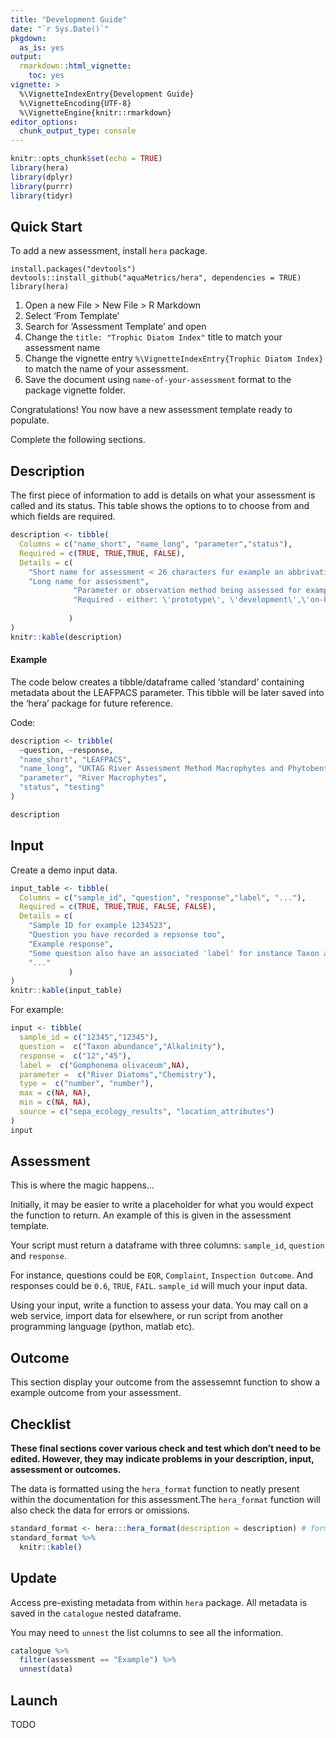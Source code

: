 ```yaml
---
title: "Development Guide"
date: "`r Sys.Date()`"
pkgdown:
  as_is: yes
output: 
  rmarkdown::html_vignette:
    toc: yes
vignette: >
  %\VignetteIndexEntry{Development Guide}
  %\VignetteEncoding{UTF-8}  
  %\VignetteEngine{knitr::rmarkdown}
editor_options: 
  chunk_output_type: console
---
```


```r
knitr::opts_chunk$set(echo = TRUE)
library(hera)
library(dplyr)
library(purrr)
library(tidyr)
```

## Quick Start

To add a new assessment, install `hera` package.
 
```
install.packages("devtools")
devtools::install_github("aquaMetrics/hera", dependencies = TRUE)
library(hera)
```

1. Open a new File > New File > R Markdown
2. Select 'From Template'
3. Search for 'Assessment Template' and open
4. Change the `title: "Trophic Diatom Index"` title to match your assessment name
5. Change the vignette entry `%\VignetteIndexEntry{Trophic Diatom Index}` to match the name of your assessment.
5. Save the document using `name-of-your-assessment` format to the package vignette folder.

Congratulations! You now have a new assessment template ready to populate. 

Complete the following sections.

## Description

The first piece of information to add is details on what your assessment is called and its status. This table shows the options to to choose from and which fields are required. 

```r
description <- tibble(
  Columns = c("name_short", "name_long", "parameter","status"),
  Required = c(TRUE, TRUE,TRUE, FALSE),
  Details = c(
    "Short name for assessment < 26 characters for example an abbrivation like TDI",
    "Long name for assessment",
              "Parameter or observation method being assessed for example Freshwater Diatoms, River Barriers or Estaurine Fish.",
              "Required - either: \'prototype\', \'development\',\'on-hold\', \'consultation\','deprecated\' or 'deployed\'"
            
             )
)
knitr::kable(description)
```

#### Example

The code below creates a tibble/dataframe called 'standard' containing metadata
about the LEAFPACS parameter. This tibble will be later saved into the 'hera'
package for future reference. 

Code:
```r
description <- tribble(
  ~question, ~response,
  "name_short", "LEAFPACS",
  "name_long", "UKTAG River Assessment Method Macrophytes and Phytobenthos",
  "parameter", "River Macrophytes",
  "status", "testing"
)

description
```

## Input

Create a demo input data.


```r
input_table <- tibble(
  Columns = c("sample_id", "question", "response","label", "..."),
  Required = c(TRUE, TRUE,TRUE, FALSE, FALSE),
  Details = c(
    "Sample ID for example 1234523",
    "Question you have recorded a repsonse too",
    "Example response",
    "Some question also have an associated 'label' for instance Taxon abundance will have a label for the Taxon name - is not required enter NA",
    "..."
             )
)
knitr::kable(input_table)
```

For example:

```r
input <- tibble(
  sample_id = c("12345","12345"),
  question =  c("Taxon abundance","Alkalinity"),
  response =  c("12","45"),
  label =  c("Gomphonema olivaceum",NA),
  parameter =  c("River Diatoms","Chemistry"),
  type =  c("number", "number"),
  max = c(NA, NA),
  min = c(NA, NA),
  source = c("sepa_ecology_results", "location_attributes")
)
input
```

## Assessment

This is where the magic happens...

Initially, it may be easier to write a placeholder for what you would expect the function to return. An example of this is given in the assessment template.

Your script must return a dataframe with three columns: `sample_id`, `question` and `response`.

For instance, questions could be `EQR`, `Complaint`, `Inspection Outcome`. And responses could be `0.6`, `TRUE`, `FAIL`. `sample_id` will much your input data. 

Using your input, write a function to assess your data. You may call on a web
service, import data for elsewhere, or run script from another programming
language (python, matlab etc).

## Outcome

This section display your outcome from the assessemnt function to show a example outcome from your assessment.

## Checklist

**These final sections cover various check and test which don't need to be edited. However, they may indicate problems in your description, input, assessment or outcomes.**

The data is formatted using the `hera_format` function to neatly present within
the documentation for this assessment.The `hera_format` function will also check 
the data for errors or omissions.

```r
standard_format <- hera:::hera_format(description = description) # format table
standard_format %>%
  knitr::kable()
```

## Update

Access pre-existing metadata from within `hera` package. All metadata is saved
in the `catalogue` nested dataframe.

You may need to `unnest` the list columns to see all the information. 
```r
catalogue %>%
  filter(assessment == "Example") %>%
  unnest(data)
```

## Launch

TODO
